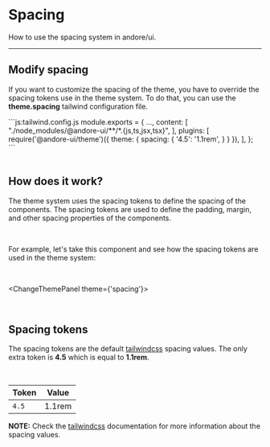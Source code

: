 
# Spacing

How to use the spacing system in andore/ui.

---
## Modify spacing

If you want to customize the spacing of the theme, you have to override the spacing tokens use in the theme system.
To do that, you can use the **theme.spacing** tailwind configuration file.

<div className="code-block mt-4">
```js:tailwind.config.js
module.exports = {
    ...,
    content: [
        "./node_modules/@andore-ui/**/*.{js,ts,jsx,tsx}",
    ],
    plugins: [
        require('@andore-ui/theme')({
            theme: {
                spacing: {
                    '4.5': '1.1rem',
                }
            }
        }),
    ],
};
```
</div>

<br/>

## How does it work?

The theme system uses the spacing tokens to define the spacing of the components. The spacing tokens are used to define the padding, margin, and other spacing properties of the components.

<br/>

For example, let's take this component and see how the spacing tokens are used in the theme system:

<br/>

<ChangeThemePanel theme={'spacing'}>
    <SchematicList/>
</ChangeThemePanel>

<br/>

## Spacing tokens

The spacing tokens are the default <span className='underline'>[tailwindcss](https://tailwindcss.com/docs/customizing-spacing)</span> spacing values.
The only extra token is **4.5** which is equal to **1.1rem**.

<br/>

| Token | Value  |
|-------|--------|
| `4.5` | 1.1rem |

**NOTE:** Check the <span className='underline'>[tailwindcss](https://tailwindcss.com/docs/customizing-spacing)</span> documentation for more information about the spacing values.
